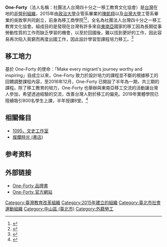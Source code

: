 {{Infobox Non-profit
|Non-profit_name= One-Forty
|Non-profit_logo=
|Non-profit_type= [[非政府組織|非政府組織]]
|image=
|image_size=
|caption=
|map=
|map_size=
|map_caption=
|map2=
|tax_id=
|registration_id=
|founded_date=
|founder= [[陳凱翔|陳凱翔]]
|location= 10491台北市中山區玉門街1號
|origins=
|key_people= '''陳凱翔、吳致寧'''
|area_served= [[台北市|台北市]]
|products=
|services=
|focus= 外籍移工
|mission=
|method= 透過舉辦各類多元文化交流活動讓台灣人更加認識移工社群，並為移工朋友開辦培力課程。
|revenue=
|expenses=
|financed_by=
|endowment=
|num_volunteers=
|num_employees= 10
|num_members=
|owner=
|slogan=
|motto=
|former name=
|replaced name=
|homepage=
|dissolved=
|footnotes=}}
'''One-Forty'''（法人名稱：社團法人台灣四十分之一移工教育文化協會）是[[台灣|台灣]]在地的[[非營利組織|非營利組織]]，2015年由[[政治大學|政治大學]]企管系畢業的[[陳凱翔|陳凱翔]]以及[[台灣大學|台灣大學]]工管系畢業的吳致寧共同創立，前身為移工商學院<ref>{{cite web|title=移工商學院，今年暑假的社會實驗- 陳凱翔／商學院的社會實驗|url=http://www.cheers.com.tw/blog/blogTopic.action?id=454&nid=5127|website=Cheers 快樂工作人|date=2015-04-05|accessdate=2017-11-04|archive-date=2017-09-16|archive-url=https://web.archive.org/web/20170916150609/http://www.cheers.com.tw/blog/blogTopic.action?id=454&nid=5127|dead-url=no}}</ref><ref>{{cite web|title=〈台北都會〉移工商學院 助實現創業夢|url=http://news.ltn.com.tw/news/local/paper/964192|website=自由時報|date=2016-03-03|accessdate=2017-11-04|archive-date=2017-07-02|archive-url=https://web.archive.org/web/20170702230327/http://news.ltn.com.tw/news/local/paper/964192|dead-url=no}}</ref>，全名為社團法人台灣四十分之一移工教育文化協會。組成目的是發現在台灣有許多來自[[東南亞|東南亞]]國家的移工因為長期從事勞動性質的工作而缺乏學習的機會，以至於回國後，難以找到更好的工作，因此容易再次陷入貧窮而再度出國工作，因此設計學習型課程培力移工。<ref>{{cite web|author1=劉光瑩|title=打造台灣移工的創業夢工廠|url=http://www.cw.com.tw/article/article.action?id=5069839|website=天下杂志|date=2015-08-04|accessdate=2016-12-07|archive-date=2017-11-07|archive-url=https://web.archive.org/web/20171107014853/http://www.cw.com.tw/article/article.action?id=5069839|dead-url=no}}</ref>

== 移工培力 ==
基於 One-Forty 的使命：「Make every migrant's journey worthy and inspiring」自成立以來，One-Forty 致力於設計培力的課程並不斷的根據移工的回饋調整課程內容，至2016年12月，One-Forty 已開設了半年為一期，共三期的課程。除了移工教育的培力，One-Forty 也舉辦與東南亞移工交流的活動讓台灣人參加，希望透過經驗的交流，改善台灣人對於移工的偏見。2019年實體學院已陸續吸引800名學生上課，半年授課8堂。<ref>{{Cite web|title=移工大軍變身行銷大使　台灣青創團隊百花齊放|url=https://www.gvm.com.tw/event/201906_migrant-worker/16.html|accessdate=|author=彭杏珠|date=2019-06|format=|publisher=遠見雜誌|language=|archive-date=2019-10-01|archive-url=https://web.archive.org/web/20191001084051/https://www.gvm.com.tw/event/201906_migrant-worker/16.html|dead-url=no}}</ref>
==相關條目==
*[[1095，文史工作室|1095，文史工作室]]
*[[燦爛時光_(書店)|燦爛時光 (書店)]]
==参考资料==
{{reflist}}

== 外部链接 ==
* [https://one-forty.attach.io/Sy1yHZ4me One-Forty 品牌書]
* [https://one-forty.org/ One-Forty 官方網站]{{Wayback|url=https://one-forty.org/ |date=20161220092618 }}

[[Category:臺灣教育改革組織|Category:臺灣教育改革組織]]
[[Category:2015年建立的組織|Category:2015年建立的組織]]
[[Category:臺北市社會運動組織|Category:臺北市社會運動組織]]
[[Category:中山區_(臺北市)|Category:中山區 (臺北市)]]
[[Category:外籍勞工|Category:外籍勞工]]
